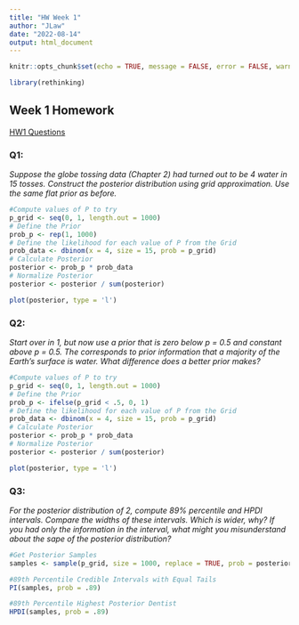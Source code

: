 ```yaml
---
title: "HW Week 1"
author: "JLaw"
date: "2022-08-14"
output: html_document
---
```


```r
knitr::opts_chunk$set(echo = TRUE, message = FALSE, error = FALSE, warning = FALSE, out.width = "100%")
```

```r
library(rethinking)
```


## Week 1 Homework

[HW1 Questions](https://github.com/rmcelreath/stat_rethinking_2020/blob/main/homework/week01/week01.pdf)

### Q1:

*Suppose the globe tossing data (Chapter 2) had turned out to be 4 water in 15 tosses.  Construct the posterior distribution using grid approximation.  Use the same flat prior as before.*

```r
#Compute values of P to try
p_grid <- seq(0, 1, length.out = 1000)
# Define the Prior
prob_p <- rep(1, 1000)
# Define the likelihood for each value of P from the Grid
prob_data <- dbinom(x = 4, size = 15, prob = p_grid)
# Calculate Posterior 
posterior <- prob_p * prob_data
# Normalize Posterior
posterior <- posterior / sum(posterior)

plot(posterior, type = 'l')

```


### Q2:

*Start over in 1, but now use a prior that is zero below $p$ = 0.5 and constant above $p$ = 0.5.  The corresponds to prior information that a majority of the Earth's surface is water.  What difference does a better prior makes?*

```r
#Compute values of P to try
p_grid <- seq(0, 1, length.out = 1000)
# Define the Prior
prob_p <- ifelse(p_grid < .5, 0, 1)
# Define the likelihood for each value of P from the Grid
prob_data <- dbinom(x = 4, size = 15, prob = p_grid)
# Calculate Posterior 
posterior <- prob_p * prob_data
# Normalize Posterior
posterior <- posterior / sum(posterior)

plot(posterior, type = 'l')

```

### Q3:

*For the posterior distribution of 2, compute 89% percentile and HPDI intervals.  Compare the widths of these intervals.  Which is wider, why?  If you had only the information in the interval, what might you misunderstand about the sape of the posterior distribution?*

```r
#Get Posterior Samples
samples <- sample(p_grid, size = 1000, replace = TRUE, prob = posterior)

#89th Percentile Credible Intervals with Equal Tails
PI(samples, prob = .89)

#89th Percentile Highest Posterior Dentist
HPDI(samples, prob = .89)

```


